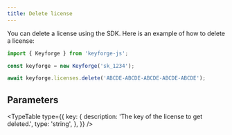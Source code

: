 ```yaml
---
title: Delete license
---
```


You can delete a license using the SDK. Here is an example of how to delete a license:

```js
import { Keyforge } from 'keyforge-js';

const keyforge = new Keyforge('sk_1234');

await keyforge.licenses.delete('ABCDE-ABCDE-ABCDE-ABCDE-ABCDE');
```

## Parameters

<TypeTable
  type={{
    key: {
      description: 'The key of the license to get deleted.',
      type: 'string',
    },
  }}
/>
